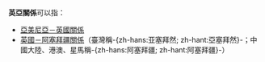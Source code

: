 {{NoteTA|G1=地名}}
'''英亞關係'''可以指：

* [[亞美尼亞－英國關係|亞美尼亞－英國關係]] 
* [[英國－阿塞拜疆關係|英國－阿塞拜疆關係]]（臺灣稱-{zh-hans:亚塞拜然; zh-hant:亞塞拜然}-；中國大陸、港澳、星馬稱-{zh-hans:阿塞拜疆; zh-hant:阿塞拜疆}-）

{{disambig|cat=四字消歧義}}